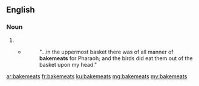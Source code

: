 ==English==

===Noun===
{{head|en|noun plural form}}

# {{plural of|bakemeat|lang=en}}
#* {{RQ:Authorized Version|Gen|40|17}}
#*: "...in the uppermost basket there was of all manner of '''bakemeats''' for Pharaoh; and the birds did eat them out of the basket upon my head."

[[ar:bakemeats]]
[[fr:bakemeats]]
[[ku:bakemeats]]
[[mg:bakemeats]]
[[my:bakemeats]]
